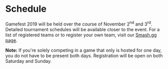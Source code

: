 <Container className="bg-darker top-banner">

# <Icon name="calendar-alt" className="mr-4" /> Schedule

<Lead>

Gamefest 2019 will be held over the course of November 2<sup>nd</sup> and 3<sup>rd</sup>. Detailed tournament schedules will be available closer to the event. For a list of registered teams or to register your own team, visit our [Smash.gg page](https://smash.gg/tournament/gamefest-2019).

</Lead>
</Container>
<Container>
<Alert variant="dark" dismissible className="mb-4">

**Note:** If you're solely competing in a game that only is hosted for one day, you do not have to be present both days. Registration will be open on both Saturday and Sunday.

</Alert>
<SchedulePane />
</Container>
